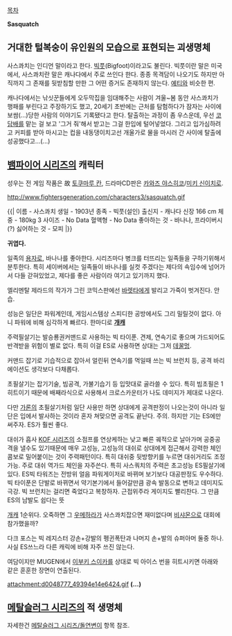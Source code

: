 [[목차]]

'''Sasquatch'''
== 거대한 털복숭이 유인원의 모습으로 표현되는 괴생명체 ==
사스콰치는 인디언 말이라고 한다. [[빅풋]](Bigfoot)이라고도 불린다. 빅풋이란 말은 미국에서, 사스콰치란 말은 캐나다에서 주로 쓰인다 한다. 종종 목격담이 나오기도 하지만 아직까지 그 존재를 뒷받침할 만한 그 어떤 증거도 존재하지 않는다. [[예티]]와 비슷한 편.

캐나다에서는 낚싯꾼들에게 오두막집을 임대해주는 사람이 겨울~봄 동안 사스콰치가 행패를 부린다고 주장하기도 했고, 20세기 초반에는 근처를 탐험하다가 잠자는 사이에 보쌈(...)당한 사람의 이야기도 기록됐다고 한다. 탈출하는 과정이 좀 우스운데, 우선 [[코담배]]를 맡는 걸 보고 '그거 줘'해서 받고는 그걸 한입에 털어넣었다. 그리고 입가심하려고 커피를 받아 마시고는 컵을 내동댕이치고선 개울가로 물을 마시러 간 사이에 탈출에 성공했다고...(...)


== [[뱀파이어 시리즈]]의 캐릭터 ==
성우는 전 게임 작품은 故 [[토쿠마루 칸]], 드라마CD판은 [[카와즈 야스히코]]/[[미키 신이치로]].

http://www.fightersgeneration.com/characters3/sasquatch.gif

{{|
이름 - 사스콰치
생일 - 1903년
종족 - 빅풋(설인)
출신지 - 캐나다
신장 166 cm
체중 - 180kg
3 사이즈 - No Data
혈액형 - No Data
좋아하는 것 - 바나나, 프라이버시(?)
싫어하는 것 - 모피
|}}

'''귀엽다.'''

일족의 [[용자]]로, 바나나를 좋아한다. 시리즈마다 병크를 터뜨리는 일족들을 구하기위해서 분투한다. 특히 세이버에서는 일족들이 바나나를 실컷 주겠다는 제다의 속임수에 넘어가서 다들 갇혀있었고, 제다를 좋은 사람이라 여기고 있기까지 했다.

엘리멘탈 제라드의 작가가 그린 코믹스판에선 [[바렛타]]에게 발리고 가죽이 벗겨진다. 안습.

성능은 일단은 파워계인데, 게임시스템상 스피디한 공방에서도 그리 밀릴것이 없다. 아니 파워에 비해 심각하게 빠르다. 한마디로 '''[[개캐]]'''

주력필살기는 발승룡권커맨드로 사용하는 빅 타이푼. 견제, 연속기로 좋으며 가드되어도 반격받을 위험이 별로 없다. 특히 이걸 ES로 사용하면 상대는 그저 [[데꿀멍]].

커맨드 잡기로 기습적으로 잡아서 얼린뒤 연속기를 먹일때 쓰는 빅 브런치 등, 공격 바리에이션도 생각보다 다채롭다.

초필살기는 잡기기술, 빔공격, 가불기습기 등 입맛대로 골라쓸 수 있다. 특히 빔초필은 1히트이기 때문에 배째라식으로 사용해서 크로스카운터가 나도 데미지가 제대로 나온다.

다만 [[가론]]의 초필살기처럼 일단 사용만 하면 상대에게 공격판정이 나오는것이 아니라 일단은 입에서 발사하는 것이라 혼자 쳐맞으면 공격도 끝난다. 주의. 하지만 기는 ES에만 써주자. ES가 훨씬 좋다.

대쉬가 흡사 [[KOF 시리즈]]의 소점프를 연상케하는 낮고 빠른 궤적으로 날아가며 공중공격을 낼수도 있기때문에 매우 고성능, 고성능의 대쉬로 상대에게 접근해서 강력한 체인콤보로 밀어붙이는 것이 주력패턴이다. 특히 대쉬중 뒷방향키를 누르면 대쉬거리도 조정가능. 주로 대쉬 역가드 체인을 자주쓴다. 특히 사스쿼치의 주력은 초고성능 ES필살기에 있다. ES빅 타워즈는 전방위 얼음 파워게이저로 바뀌며 보기보다 대공판정도 우수하다. 빅 타이푼은 단발로 바뀌면서 약기본기에서 들어갈만큼 광속 발동으로 변하고 데미지도 극강. 빅 브런치는 걸리면 죽었다고 복창하자. 근접위주라 게이지도 빨리찬다. 그 만큼 ES의 남발도 쉽다는 뜻

[[개캐]] 1순위다. 오죽하면 그 [[우메하라]]가 사스콰치잡으면 재미없다며 [[비샤몬]]으로 대회에 참가했을까?
 
다크 포스는 빅 레지스터 강손+강발의 펭귄폭탄과 나머지 손+발의 슈퍼아머 둘중 하나.
사실 ES쓰느라 다른 캐릭에 비해 자주 쓰진 않는다.

여담이지만 MUGEN에서 [[이부키 스이카]]를 상대로 빅 아이스 번을 히트시키면 아래와 같은 훈훈한 장면이 연출된다.

attachment:d0048777_49394e14e6424.gif
'''(...)'''


== [[메탈슬러그 시리즈]]의 적 생명체 ==
자세한건 [[메탈슬러그 시리즈/돌연변이]] 항목 참조.
